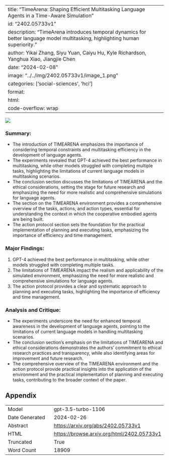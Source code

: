 
---
title: "TimeArena: Shaping Efficient Multitasking Language Agents in a Time-Aware Simulation"
id: "2402.05733v1"
description: "TimeArena introduces temporal dynamics for better language model multitasking, highlighting human superiority."
author: Yikai Zhang, Siyu Yuan, Caiyu Hu, Kyle Richardson, Yanghua Xiao, Jiangjie Chen
date: "2024-02-08"
image: "../../img/2402.05733v1/image_1.png"
categories: ['social-sciences', 'hci']
format:
  html:
    code-overflow: wrap
---

![](../../img/2402.05733v1/image_1.png)

### Summary:
- The introduction of TIMEARENA emphasizes the importance of considering temporal constraints and multitasking efficiency in the development of language agents.
- The experiments revealed that GPT-4 achieved the best performance in multitasking, while other models struggled with completing multiple tasks, highlighting the limitations of current language models in multitasking scenarios.
- The conclusion section discusses the limitations of TIMEARENA and the ethical considerations, setting the stage for future research and emphasizing the need for more realistic and comprehensive simulations for language agents.
- The section on the TIMEARENA environment provides a comprehensive overview of the tasks, actions, and action types, essential for understanding the context in which the cooperative embodied agents are being built.
- The action protocol section sets the foundation for the practical implementation of planning and executing tasks, emphasizing the importance of efficiency and time management.

### Major Findings:
1. GPT-4 achieved the best performance in multitasking, while other models struggled with completing multiple tasks.
2. The limitations of TIMEARENA impact the realism and applicability of the simulated environment, emphasizing the need for more realistic and comprehensive simulations for language agents.
3. The action protocol provides a clear and systematic approach to planning and executing tasks, highlighting the importance of efficiency and time management.

### Analysis and Critique:
- The experiments underscore the need for enhanced temporal awareness in the development of language agents, pointing to the limitations of current language models in handling multitasking scenarios.
- The conclusion section's emphasis on the limitations of TIMEARENA and ethical considerations demonstrates the authors' commitment to ethical research practices and transparency, while also identifying areas for improvement and future research.
- The comprehensive overview of the TIMEARENA environment and the action protocol provide practical insights into the application of the environment and the practical implementation of planning and executing tasks, contributing to the broader context of the paper.

## Appendix

|          |          |
|----------|----------|
| Model     | gpt-3.5-turbo-1106       |
| Date Generated     | 2024-02-26       |
| Abstract | [https://arxiv.org/abs/2402.05733v1](https://arxiv.org/abs/2402.05733v1)        |
| HTML     | [https://browse.arxiv.org/html/2402.05733v1](https://browse.arxiv.org/html/2402.05733v1)       |
| Truncated       | True       |
| Word Count       | 18909       |